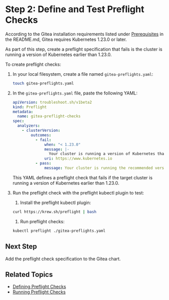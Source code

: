 
# Step 2: Define and Test Preflight Checks

According to the Gitea installation requirements listed under [Prerequisites](https://github.com/bitnami/charts/tree/main/bitnami/gitea#prerequisites) in the README.md, Gitea requires Kubernetes 1.23.0 or later. 

As part of this step, create a preflight specification that fails is the cluster is running a version of Kubernetes earlier than 1.23.0. 

To create preflight checks:

1. In your local filesystem, create a file named `gitea-preflights.yaml`:

   ```bash
   touch gitea-preflights.yaml
   ```

1. In the `gitea-preflights.yaml` file, paste the following YAML:

   ```yaml
   apiVersion: troubleshoot.sh/v1beta2
   kind: Preflight
   metadata:
     name: gitea-preflight-checks
   spec:
     analyzers:
       - clusterVersion:
           outcomes:
             - fail:
                 when: "< 1.23.0"
                 message: |-
                   Your cluster is running a version of Kubernetes that is not supported and your installation will not succeed. To continue, upgrade your cluster to Kubernetes 1.23.0 or later.
                 uri: https://www.kubernetes.io
             - pass:
                 message: Your cluster is running the recommended version of Kubernetes.
   ```

   This YAML defines a preflight check that fails if the target cluster is running a version of Kubernetes earlier than 1.23.0.

1. Run the preflight check with the preflight kubectl plugin to test:

   1. Install the preflight kubectl plugin:

     ```bash
     curl https://krew.sh/preflight | bash
     ```

   1. Run preflight checks:

     ```bash
     kubectl preflight ./gitea-preflights.yaml
     ```  

## Next Step

Add the preflight check specification to the Gitea chart.

## Related Topics

* [Defining Preflight Checks](/vendor/preflight-defining)
* [Running Preflight Checks](/vendor/preflight-running)